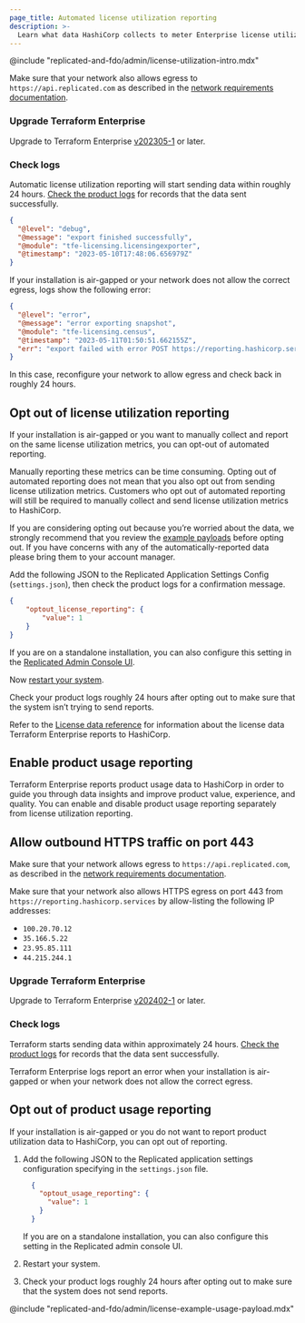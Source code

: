 ```yaml
---
page_title: Automated license utilization reporting
description: >-
  Learn what data HashiCorp collects to meter Enterprise license utilization. Enable or disable reporting. Review sample payloads and logs.
---
```


@include "replicated-and-fdo/admin/license-utilization-intro.mdx"

Make sure that your network also allows egress to `https://api.replicated.com` as described in the [network requirements documentation](/terraform/enterprise/deploy/replicated/requirements/network#egress).

### Upgrade Terraform Enterprise

Upgrade to Terraform Enterprise [v202305-1](/terraform/enterprise/releases/2023/v202305-1) or later.

### Check logs

Automatic license utilization reporting will start sending data within roughly 24 hours. [Check the product logs](/terraform/enterprise/deploy/replicated/monitoring/monitoring#monitoring-a-terraform-enterprise-instance) for records that the data sent successfully.

```json
{
  "@level": "debug",
  "@message": "export finished successfully",
  "@module": "tfe-licensing.licensingexporter",
  "@timestamp": "2023-05-10T17:48:06.656979Z"
}
```

If your installation is air-gapped or your network does not allow the correct egress, logs show the following error:

```json
{
  "@level": "error",
  "@message": "error exporting snapshot",
  "@module": "tfe-licensing.census",
  "@timestamp": "2023-05-11T01:50:51.662155Z",
  "err": "export failed with error POST https://reporting.hashicorp.services giving up after 5 attempt(s): Post \"https://reporting.hashicorp.services\": dial tcp 35.166.5.222:443: i/o timeout"
}
```

In this case, reconfigure your network to allow egress and check back in roughly 24 hours.

## Opt out of license utilization reporting

If your installation is air-gapped or you want to manually collect and report on the same license utilization metrics, you can opt-out of automated reporting.

Manually reporting these metrics can be time consuming. Opting out of automated reporting does not mean that you also opt out from sending license utilization metrics. Customers who opt out of automated reporting will still be required to manually collect and send license utilization metrics to HashiCorp.

If you are considering opting out because you’re worried about the data, we strongly recommend that you review the [example payloads](#example-payloads) before opting out. If you have concerns with any of the automatically-reported data please bring them to your account manager.

Add the following JSON to the Replicated Application Settings Config (`settings.json`), then check the product logs for a confirmation message.

```json
{
    "optout_license_reporting": {
        "value": 1
    }
}
```

If you are on a standalone installation, you can also configure this setting in the [Replicated Admin Console UI](/terraform/enterprise/application-administration/admin-access).

Now [restart your system](/terraform/enterprise/deploy/replicated/administration/infrastructure/mounted-to-external-migration#restart-terraform-enterprise).

Check your product logs roughly 24 hours after opting out to make sure that the system isn’t trying to send reports.

Refer to the [License data reference](/terraform/enterprise/deploy/reference/license-data) for information about the license data Terraform Enterprise reports to HashiCorp.

## Enable product usage reporting

Terraform Enterprise reports product usage data to HashiCorp in order to guide you through data insights and improve product value, experience, and quality. You can enable and disable product usage reporting separately from license utilization reporting.

## Allow outbound HTTPS traffic on port 443

Make sure that your network allows egress to `https://api.replicated.com`, as described in the [network requirements documentation](/terraform/enterprise/deploy/replicated/requirements/network#egress).

Make sure that your network also allows HTTPS egress on port 443 from `https://reporting.hashicorp.services` by allow-listing the following IP addresses:

- `100.20.70.12`
- `35.166.5.22`
- `23.95.85.111`
- `44.215.244.1`

### Upgrade Terraform Enterprise

Upgrade to Terraform Enterprise [v202402-1](/terraform/enterprise/releases/2024/v202402-1) or later.

### Check logs

Terraform starts sending data within approximately 24 hours. [Check the product logs](/terraform/enterprise/deploy/replicated/monitoring/monitoring#monitoring-a-terraform-enterprise-instance) for records that the data sent successfully.

Terraform Enterprise logs report an error when your installation is air-gapped or when your network does not allow the correct egress.

## Opt out of product usage reporting

If your installation is air-gapped or you do not want to report product utilization data to HashiCorp, you can opt out of reporting.

1. Add the following JSON to the Replicated application settings configuration specifying in the `settings.json` file.

    ```json
      {
        "optout_usage_reporting": {
          "value": 1
        }
      }
    ```

   If you are on a standalone installation, you can also configure this setting in the Replicated admin console UI.


1. Restart your system.
1. Check your product logs roughly 24 hours after opting out to make sure that the system does not send reports.

@include "replicated-and-fdo/admin/license-example-usage-payload.mdx"
